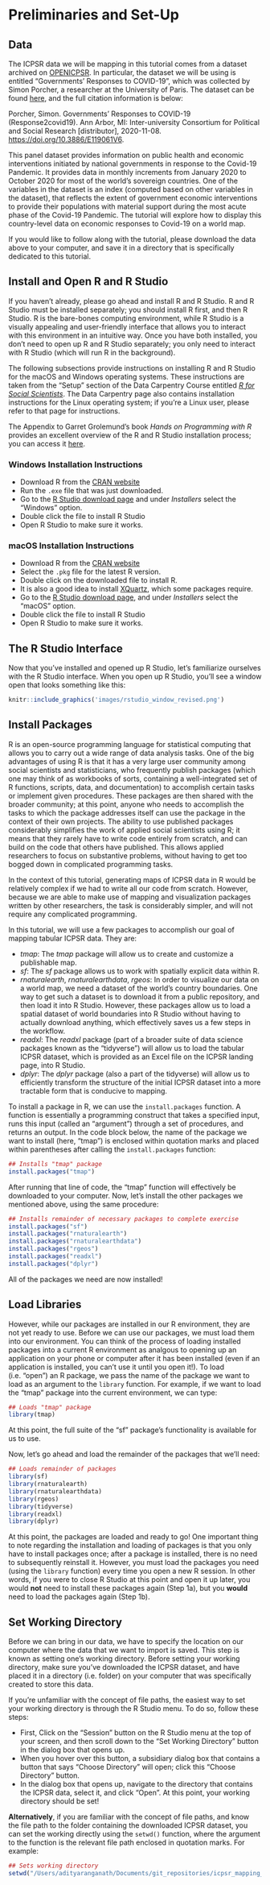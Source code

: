 # Preliminaries and Set-Up

## Data 

The ICPSR data we will be mapping in this tutorial comes from a dataset archived on [OPENICPSR](https://www.openicpsr.org/openicpsr/). In particular, the dataset we will be using is entitled "Governments' Responses to COVID-19", which was collected by Simon Porcher, a researcher at the University of Paris. The dataset can be found [here](https://www.openicpsr.org/openicpsr/project/119061/version/V6/view), and the full citation information is below: 

Porcher, Simon. Governments’ Responses to COVID-19 (Response2covid19). Ann Arbor, MI: Inter-university Consortium for Political and Social Research [distributor], 2020-11-08. [https://doi.org/10.3886/E119061V6](https://doi.org/10.3886/E119061V6). 

This panel dataset provides information on public health and economic interventions initiated by national governments in response to the Covid-19 Pandemic. It provides data in monthly increments from January 2020 to October 2020 for most of the world's sovereign countries. One of the variables in the dataset is an index (computed based on other variables in the dataset), that reflects the extent of government economic interventions to provide their populations with material support during the most acute phase of the Covid-19 Pandemic. The tutorial will explore how to display this country-level data on economic responses to Covid-19 on a world map. 

If you would like to follow along with the tutorial, please download the data above to your computer, and save it in a directory that is specifically dedicated to this tutorial. 

## Install and Open R and R Studio

If you haven't already, please go ahead and install R and R Studio. R and R Studio must be installed separately; you should install R first, and then R Studio. R is the bare-bones computing environment, while R Studio is a visually appealing and user-friendly interface that allows you to interact with this environment in an intuitive way. Once you have both installed, you don't need to open up R and R Studio separately; you only need to interact with R Studio (which will run R in the background). 

The following subsections provide instructions on installing R and R Studio for the macOS and Windows operating systems. These instructions are taken from the "Setup" section of the Data Carpentry Course entitled [*R for Social Scientists*](https://datacarpentry.org/r-socialsci/setup.html). The Data Carpentry page also contains installation instructions for the Linux operating system; if you're a Linux user, please refer to that page for instructions. 

The Appendix to Garret Grolemund's book *Hands on Programming with R* provides an excellent overview of the R and R Studio installation process; you can access it [here](https://rstudio-education.github.io/hopr/). 

### Windows Installation Instructions

+ Download R from the [CRAN website](https://cran.r-project.org/bin/windows/base/)
+ Run the ```.exe``` file that was just downloaded.
+ Go to the [R Studio download page](https://www.rstudio.com/products/rstudio/download/#download) and under *Installers* select the "Windows" option.
+ Double click the file to install R Studio
+ Open R Studio to make sure it works. 

### macOS Installation Instructions

+ Download R from the [CRAN website](https://cran.r-project.org/bin/macosx/)
+ Select the ```.pkg``` file for the latest R version.
+ Double click on the downloaded file to install R.
+ It is also a good idea to install [XQuartz](https://www.xquartz.org/), which some packages require.
+ Go to the [R Studio download page](https://www.rstudio.com/products/rstudio/download/#download), and under *Installers* select the "macOS" option.
+ Double click the file to install R Studio
+ Open R Studio to make sure it works. 

## The R Studio Interface 

Now that you've installed and opened up R Studio, let's familiarize ourselves with the R Studio interface. When you open up R Studio, you'll see a window open that looks something like this:

```r
knitr::include_graphics('images/rstudio_window_revised.png')
```


## Install Packages 

R is an open-source programming language for statistical computing that allows you to carry out a wide range of data analysis tasks. One of the big advantages of using R is that it has a very large user community among social scientists and statisticians, who frequently publish packages (which one may think of as workbooks of sorts, containing a well-integrated set of R functions, scripts, data, and documentation) to accomplish certain tasks or implement given procedures. These packages are then shared with the broader community; at this point, anyone who needs to accomplish the tasks to which the package addresses itself can use the package in the context of their own projects. The ability to use published packages considerably simplifies the work of applied social scientists using R; it means that they rarely have to write code entirely from scratch, and can build on the code that others have published. This allows applied researchers to focus on substantive problems, without having to get too bogged down in complicated programming tasks. 

In the context of this tutorial, generating maps of ICPSR data in R would be relatively complex if we had to write all our code from scratch. However, because we are able to make use of mapping and visualization packages written by other researchers, the task is considerably simpler, and will not require any complicated programming. 

In this tutorial, we will use a few packages to accomplish our goal of mapping tabular ICPSR data. They are:

+ *tmap*: The *tmap* package will allow us to create and customize a publishable map. 
+ *sf*: The *sf* package allows us to work with spatially explicit data within R.
+ *rnaturalearth*, *rnaturalearthdata*, *rgeos*: In order to visualize our data on a world map, we need a dataset of the world's country boundaries. One way to get such a dataset is to download it from a public repository, and then load it into R Studio. However, these packages allow us to load a spatial dataset of world boundaries into R Studio without having to actually download anything, which effectively saves us a few steps in the workflow. 
+ *readxl*: The *readxl* package (part of a broader suite of data science packages known as the "tidyverse") will allow us to load the tabular ICPSR dataset, which is provided as an Excel file on the ICPSR landing page, into R Studio. 
+ *dplyr*: The *dplyr* package (also a part of the tidyverse) will allow us to efficiently transform the structure of the initial ICPSR dataset into a more tractable form that is conducive to mapping. 

To install a package in R, we can use the ```install.packages``` function. A function is essentially a programming construct that takes a specified input, runs this input (called an "argument") through a set of procedures, and returns an output. In the code block below, the name of the package we want to install (here, "tmap") is enclosed within quotation marks and placed within parentheses after calling the ```install.packages``` function:

```r
## Installs "tmap" package
install.packages("tmap")
```

After running that line of code, the "tmap" function will effectively be downloaded to your computer. Now, let's install the other packages we mentioned above, using the same procedure: 

```r
## Installs remainder of necessary packages to complete exercise
install.packages("sf")
install.packages("rnaturalearth")
install.packages("rnaturalearthdata")
install.packages("rgeos")
install.packages("readxl")
install.packages("dplyr")
```

All of the packages we need are now installed!

## Load Libraries 

However, while our packages are installed in our R environment, they are not yet ready to use. Before we can use our packages, we must load them into our environment. You can think of the process of loading installed packages into a current R environment as analgous to opening up an application on your phone or computer after it has been installed (even if an application is installed, you can't use it until you open it!). To load (i.e. "open") an R package, we pass the name of the package we want to load as an argument to the ```library``` function. For example, if we want to load the "tmap" package into the current environment, we can type:

```r
## Loads "tmap" package
library(tmap)
```

At this point, the full suite of the "sf" package's functionality is available for us to use. 

Now, let's go ahead and load the remainder of the packages that we'll need:

```r
## Loads remainder of packages
library(sf)
library(rnaturalearth)
library(rnaturalearthdata)
library(rgeos)
library(tidyverse)
library(readxl)
library(dplyr)
```

At this point, the packages are loaded and ready to go! One important thing to note regarding the installation and loading of packages is that you only have to install packages once; after a package is installed, there is no need to subsequently reinstall it. However, you must load the packages you need (using the ```library``` function) every time you open a new R session. In other words, if you were to close R Studio at this point and open it up later, you would **not** need to install these packages again (Step 1a), but you **would** need to load the packages again (Step 1b). 

## Set Working Directory 

Before we can bring in our data, we have to specify the location on our computer where the data that we want to import is saved. This step is known as setting one's working directory. Before setting your working directory, make sure you've downloaded the ICPSR dataset, and have placed it in a directory (i.e. folder) on your computer that was specifically created to store this data. 

If you're unfamiliar with the concept of file paths, the easiest way to set your working directory is through the R Studio menu. To do so, follow these steps: 

+ First, Click on the "Session" button on the R Studio menu at the top of your screen, and then scroll down to the "Set Working Directory" button in the dialog box that opens up. 
+ When you hover over this button, a subsidiary dialog box that contains a button that says "Choose Directory" will open; click this "Choose Directory" button. 
+ In the dialog box that opens up, navigate to the directory that contains the ICPSR data, select it, and click "Open". At this point, your working directory should be set!

**Alternatively**, if you are familiar with the concept of file paths, and know the file path to the folder containing the downloaded ICPSR dataset, you can set the working directly using the ```setwd()``` function, where the argument to the function is the relevant file path enclosed in quotation marks. For example:

```r
## Sets working directory 
setwd("/Users/adityaranganath/Documents/git_repositories/icpsr_mapping_manual/tutorial_data")
```

